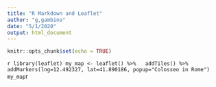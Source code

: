 ---
title: "R Markdown and Leaflet"
author: "g,gambino"
date: "5/1/2020"
output: html_document
---

```{r setup, include=FALSE}
knitr::opts_chunk$set(echo = TRUE)
```


```{r}
library(leaflet)
my_map <- leaflet() %>%
  addTiles() %>%  
  addMarkers(lng=12.492327, lat=41.890186, popup="Colosseo in Rome")
my_map 
```{r}
